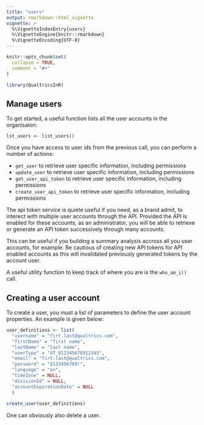 ```yaml
---
title: "users"
output: rmarkdown::html_vignette
vignette: >
  %\VignetteIndexEntry{users}
  %\VignetteEngine{knitr::rmarkdown}
  %\VignetteEncoding{UTF-8}
---
```


```r
knitr::opts_chunk$set(
  collapse = TRUE,
  comment = "#>"
)
```

```r
library(QualtricsInR)
```

## Manage users

To get started, a useful function lists all the user accounts in the organisaion:

```
lst_users <- list_users()
```

Once you have access to user ids from the previous call, you can perform a number of actions:

* `get_user` to retrieve user specific information, including permissions
* `update_user` to retrieve user specific information, including permissions
* `get_user_api_token` to retrieve user specific information, including permissions
* `create_user_api_token` to retrieve user specific information, including permissions

The api token service is quiete useful if you need, as a brand admit, to interect with multiple user accounts through the API. Provided the
API is enabled for these accounts, as an administrator, you will be able to retrieve or generate an API token successively through many accounts.

This can be useful if you building a summary analysis accross all you user accounts, for example. Be cautious of creating new API tokens for API enabled accounts as this will invalidated previously generated tokens by the account user.

A useful utility function to keep track of where you are is the `who_am_i()` call.

## Creating a user account

To create a user, you must a list of parameters to define the user account properties. An example is given below:

```r
user_definitions <- list(
  "username" = "firt.last@qualtrics.com",
  "firstName" = "first name",
  "lastName" = "last name",
  "userType" = "UT_012345678912345",
  "email" = "firt.last@qualtrics.com",
  "password" = "$123456789!",
  "language" = "en",
  "timeZone" = NULL,
  "divisionId" = NULL,
  "accountExpirationDate" = NULL
  )
  
create_user(user_definitions)
```

One can obviously also delete a user.
